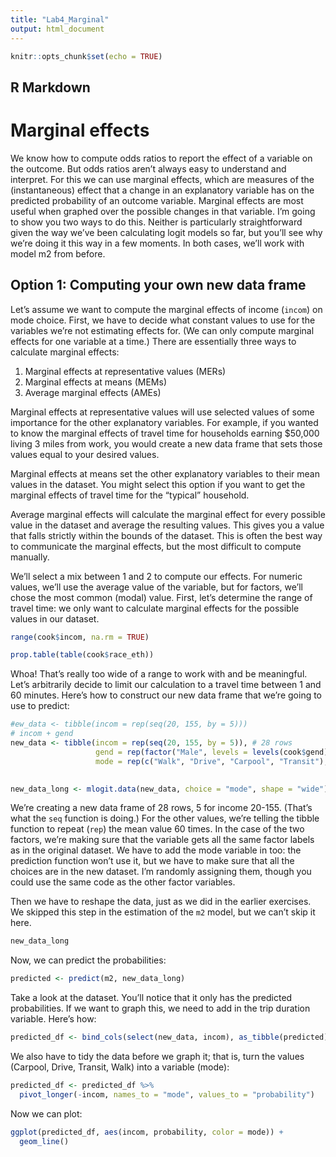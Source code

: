 ---
title: "Lab4_Marginal"
output: html_document
---

```{r setup, include=FALSE}
knitr::opts_chunk$set(echo = TRUE)
```

## R Markdown

# Marginal effects

We know how to compute odds ratios to report the effect of a variable on the outcome. But odds ratios aren't always easy to understand and interpret. For this we can use marginal effects, which are measures of the (instantaneous) effect that a change in an explanatory variable has on the predicted probability of an outcome variable. Marginal effects are most useful when graphed over the possible changes in that variable. I'm going to show you two ways to do this. Neither is particularly straightforward given the way we've been calculating logit models so far, but you'll see why we're doing it this way in a few moments. In both cases, we'll work with model m2 from before.

## Option 1: Computing your own new data frame

Let's assume we want to compute the marginal effects of income (`incom`) on mode choice. First, we have to decide what constant values to use for the variables we're not estimating effects for. (We can only compute marginal effects for one variable at a time.) There are essentially three ways to calculate marginal effects:

1. Marginal effects at representative values (MERs)
2. Marginal effects at means (MEMs)
3. Average marginal effects (AMEs)

Marginal effects at representative values will use selected values of some importance for the other explanatory variables. For example, if you wanted to know the marginal effects of travel time for households earning $50,000 living 3 miles from work, you would create a new data frame that sets those values equal to your desired values.

Marginal effects at means set the other explanatory variables to their mean values in the dataset. You might select this option if you want to get the marginal effects of travel time for the "typical" household.

Average marginal effects will calculate the marginal effect for every possible value in the dataset and average the resulting values. This gives you a value that falls strictly within the bounds of the dataset. This is often the best way to communicate the marginal effects, but the most difficult to compute manually.

We'll select a mix between 1 and 2 to compute our effects. For numeric values, we'll use the average value of the variable, but for factors, we'll chose the most common (modal) value. First, let's determine the range of travel time: we only want to calculate marginal effects for the possible values in our dataset.

```{r}
range(cook$incom, na.rm = TRUE)
```
```{r}
prop.table(table(cook$race_eth))
```

Whoa! That's really too wide of a range to work with and be meaningful. Let's arbitrarily decide to limit our calculation to a travel time between 1 and 60 minutes. Here's how to construct our new data frame that we're going to use to predict:

```{r}
#ew_data <- tibble(incom = rep(seq(20, 155, by = 5)))
# incom + gend
new_data <- tibble(incom = rep(seq(20, 155, by = 5)), # 28 rows
                   gend = rep(factor("Male", levels = levels(cook$gend)), 28),
                   mode = rep(c("Walk", "Drive", "Carpool", "Transit"), 7)) 
                                

new_data_long <- mlogit.data(new_data, choice = "mode", shape = "wide")
```

We're creating a new data frame of 28 rows, 5 for income 20-155. (That's what the `seq` function is doing.) For the other values, we're telling the tibble function to repeat (`rep`) the mean value 60 times. In the case of the two factors, we're making sure that the variable gets all the same factor labels as in the original dataset. We have to add the mode variable in too: the prediction function won't use it, but we have to make sure that all the choices are in the new dataset. I'm randomly assigning them, though you could use the same code as the other factor variables.

Then we have to reshape the data, just as we did in the earlier exercises. We skipped this step in the estimation of the `m2` model, but we can't skip it here.
```{r}
new_data_long
```

Now, we can predict the probabilities:

```{r}
predicted <- predict(m2, new_data_long)
```

Take a look at the dataset. You'll notice that it only has the predicted probabilities. If we want to graph this, we need to add in the trip duration variable. Here's how:

```{r}
predicted_df <- bind_cols(select(new_data, incom), as_tibble(predicted))
```

We also have to tidy the data before we graph it; that is, turn the values (Carpool, Drive, Transit, Walk) into a variable (mode):

```{r}
predicted_df <- predicted_df %>% 
  pivot_longer(-incom, names_to = "mode", values_to = "probability")
```

Now we can plot:

```{r}
ggplot(predicted_df, aes(incom, probability, color = mode)) +
  geom_line()
```


